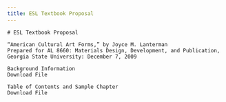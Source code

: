 ```yaml
---
title: ESL Textbook Proposal
---
```


<BaseLayout title={frontmatter.title} current="/academic-materials">
    <MainLogo />

    # ESL Textbook Proposal

    “American Cultural Art Forms,” by Joyce M. Lanterman
    Prepared for AL 8660: Materials Design, Development, and Publication, Georgia State University: December 7, 2009

    Background Information
    Download File

    Table of Contents and Sample Chapter
    Download File

</BaseLayout>
